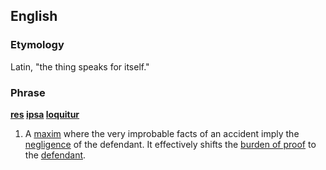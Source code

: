 ==English==

===Etymology===
Latin, "the thing speaks for itself."

===Phrase===
{{wikipedia}}
'''[[res]] [[ipsa]] [[loquitur]]'''

# {{law}} A [[maxim]] where the very improbable facts of an accident imply the [[negligence]] of the defendant.  It effectively shifts the [[burden of proof]] to the [[defendant]].